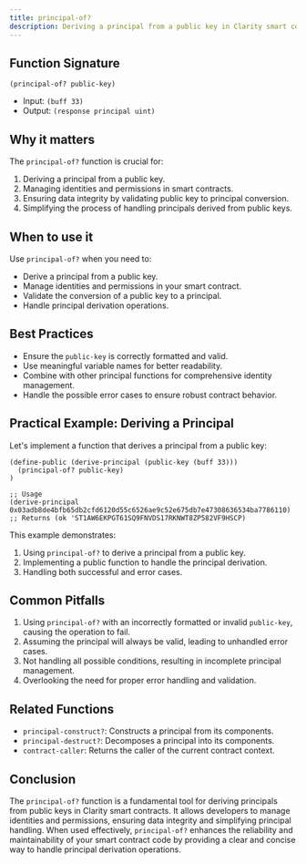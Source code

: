 ```yaml
---
title: principal-of?
description: Deriving a principal from a public key in Clarity smart contracts.
---
```


## Function Signature

```clarity
(principal-of? public-key)
```

- Input: `(buff 33)`
- Output: `(response principal uint)`

## Why it matters

The `principal-of?` function is crucial for:

1. Deriving a principal from a public key.
2. Managing identities and permissions in smart contracts.
3. Ensuring data integrity by validating public key to principal conversion.
4. Simplifying the process of handling principals derived from public keys.

## When to use it

Use `principal-of?` when you need to:

- Derive a principal from a public key.
- Manage identities and permissions in your smart contract.
- Validate the conversion of a public key to a principal.
- Handle principal derivation operations.

## Best Practices

- Ensure the `public-key` is correctly formatted and valid.
- Use meaningful variable names for better readability.
- Combine with other principal functions for comprehensive identity management.
- Handle the possible error cases to ensure robust contract behavior.

## Practical Example: Deriving a Principal

Let's implement a function that derives a principal from a public key:

```clarity
(define-public (derive-principal (public-key (buff 33)))
  (principal-of? public-key)
)

;; Usage
(derive-principal 0x03adb8de4bfb65db2cfd6120d55c6526ae9c52e675db7e47308636534ba7786110) ;; Returns (ok 'ST1AW6EKPGT61SQ9FNVDS17RKNWT8ZP582VF9HSCP)
```

This example demonstrates:
1. Using `principal-of?` to derive a principal from a public key.
2. Implementing a public function to handle the principal derivation.
3. Handling both successful and error cases.

## Common Pitfalls

1. Using `principal-of?` with an incorrectly formatted or invalid `public-key`, causing the operation to fail.
2. Assuming the principal will always be valid, leading to unhandled error cases.
3. Not handling all possible conditions, resulting in incomplete principal management.
4. Overlooking the need for proper error handling and validation.

## Related Functions

- `principal-construct?`: Constructs a principal from its components.
- `principal-destruct?`: Decomposes a principal into its components.
- `contract-caller`: Returns the caller of the current contract context.

## Conclusion

The `principal-of?` function is a fundamental tool for deriving principals from public keys in Clarity smart contracts. It allows developers to manage identities and permissions, ensuring data integrity and simplifying principal handling. When used effectively, `principal-of?` enhances the reliability and maintainability of your smart contract code by providing a clear and concise way to handle principal derivation operations.
